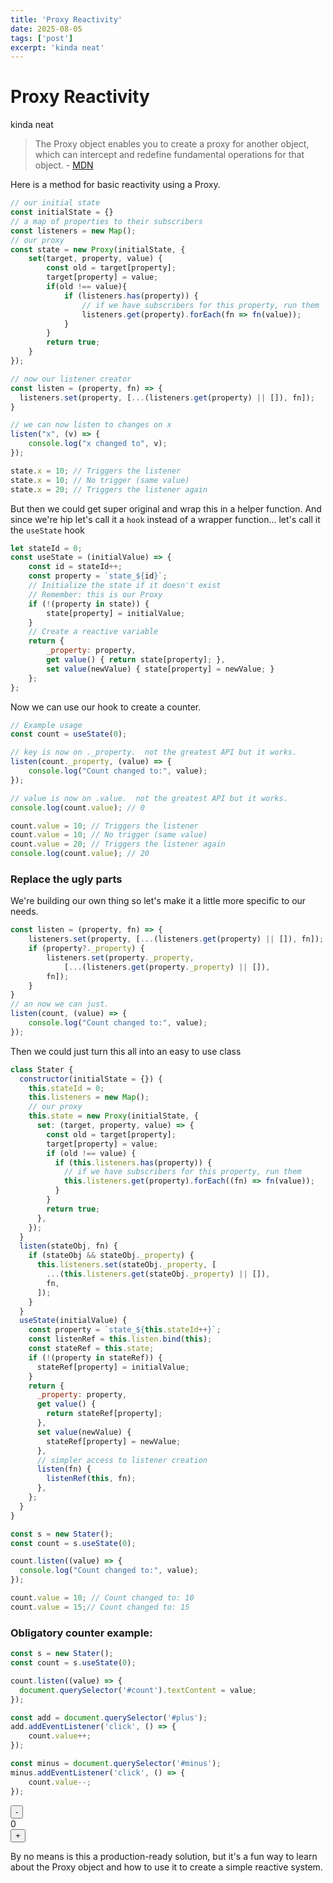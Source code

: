 ```yaml
---
title: 'Proxy Reactivity'
date: 2025-08-05
tags: ['post']
excerpt: 'kinda neat'
---
```



<hgroup>
	<h1>Proxy Reactivity</h1>
	<p>kinda neat</p>
</hgroup>

> The Proxy object enables you to create a proxy for another object, which can intercept and redefine fundamental operations for that object. - [MDN](https://developer.mozilla.org/en-US/docs/Web/JavaScript/Reference/Global_Objects/Proxy)

<p>Here is a method for basic reactivity using a Proxy.</p>

```js
// our initial state
const initialState = {}
// a map of properties to their subscribers
const listeners = new Map();
// our proxy
const state = new Proxy(initialState, {
    set(target, property, value) {
        const old = target[property];
        target[property] = value;
        if(old !== value){
            if (listeners.has(property)) {
                // if we have subscribers for this property, run them
                listeners.get(property).forEach(fn => fn(value));
            }
        }
        return true;
    }
});

// now our listener creator
const listen = (property, fn) => {
  listeners.set(property, [...(listeners.get(property) || []), fn]);
}

// we can now listen to changes on x
listen("x", (v) => {
    console.log("x changed to", v);
});

state.x = 10; // Triggers the listener
state.x = 10; // No trigger (same value)
state.x = 20; // Triggers the listener again
```
But then we could get super original and wrap this in a helper function.  And since we're hip let's call it a `hook` instead of a wrapper function... let's call it the `useState` hook

```js
let stateId = 0;
const useState = (initialValue) => {
    const id = stateId++;
    const property = `state_${id}`;
    // Initialize the state if it doesn't exist
    // Remember: this is our Proxy
    if (!(property in state)) {
        state[property] = initialValue;
    }
    // Create a reactive variable
    return {
        _property: property,
        get value() { return state[property]; },
        set value(newValue) { state[property] = newValue; }
    };
};
```

<p>
	Now we can use our hook to create a counter.
</p>

```js
// Example usage
const count = useState(0);

// key is now on ._property.  not the greatest API but it works.
listen(count._property, (value) => {
    console.log("Count changed to:", value);
});

// value is now on .value.  not the greatest API but it works.
console.log(count.value); // 0

count.value = 10; // Triggers the listener
count.value = 10; // No trigger (same value)
count.value = 20; // Triggers the listener again
console.log(count.value); // 20
```

### Replace the ugly parts

We're building our own thing so let's make it a little more specific to our needs.

```js del={2} ins={3-8}
const listen = (property, fn) => {
    listeners.set(property, [...(listeners.get(property) || []), fn]);
    if (property?._property) {
        listeners.set(property._property,
            [...(listeners.get(property._property) || []),
        fn]);
    }
}
// an now we can just.
listen(count, (value) => {
    console.log("Count changed to:", value);
});
```

Then we could just turn this all into an easy to use class

```js
class Stater {
  constructor(initialState = {}) {
    this.stateId = 0;
    this.listeners = new Map();
    // our proxy
    this.state = new Proxy(initialState, {
      set: (target, property, value) => {
        const old = target[property];
        target[property] = value;
        if (old !== value) {
          if (this.listeners.has(property)) {
            // if we have subscribers for this property, run them
            this.listeners.get(property).forEach((fn) => fn(value));
          }
        }
        return true;
      },
    });
  }
  listen(stateObj, fn) {
    if (stateObj && stateObj._property) {
      this.listeners.set(stateObj._property, [
        ...(this.listeners.get(stateObj._property) || []),
        fn,
      ]);
    }
  }
  useState(initialValue) {
    const property = `state_${this.stateId++}`;
    const listenRef = this.listen.bind(this);
    const stateRef = this.state;
    if (!(property in stateRef)) {
      stateRef[property] = initialValue;
    }
    return {
      _property: property,
      get value() {
        return stateRef[property];
      },
      set value(newValue) {
        stateRef[property] = newValue;
      },
      // simpler access to listener creation
      listen(fn) {
        listenRef(this, fn);
      },
    };
  }
}

const s = new Stater();
const count = s.useState(0);

count.listen((value) => {
  console.log("Count changed to:", value);
});

count.value = 10; // Count changed to: 10
count.value = 15;// Count changed to: 15
```

<script>
{`

// our initial state
const initialState = {}
// a map of properties to their subscribers
const listeners = new Map();
// our proxy
const state = new Proxy(initialState, {
    set(target, property, value) {
        const old = target[property];
        target[property] = value;
        if(old !== value){
            if (listeners.has(property)) {
                // if we have subscribers for this property, run them
                listeners.get(property).forEach(fn => fn(value));
            }
        }
        return true;
    }
});

// now our listener creator
const oldListen = (property, fn) => {
  listeners.set(property, [...(listeners.get(property) || []), fn]);
}

// we can now listen to changes on x
oldListen("x", (v) => {
    console.log("x changed to", v);
});

console.log('-----initial implementation-----');

state.x = 10; // Triggers the listener
state.x = 10; // No trigger (same value)
state.x = 20; // Triggers the listener again

let stateId = 0;
const useState = (initialValue) => {
    const id = stateId++;
    const property = 'state_${Math.random()}';
    // Initialize the state if it doesn't exist
    // Remember: this is our Proxy
    if (!(property in state)) {
        state[property] = initialValue;
    }
    return {
        _property: property,
        get value() { return state[property]; },
        set value(newValue) { state[property] = newValue; }
    };
};

// Example usage
count = useState(0);

const listen = (property, fn) => {
    if (property?._property) {
        listeners.set(property._property,
            [...(listeners.get(property._property) || []),
        fn]);
    }
}

console.log('-----useState implementation-----');
count.value = 10; // Triggers the listener
count.value = 10; // No trigger (same value)
count.value = 20; // Triggers the listener again
console.log(count.value); // 20

`}
</script>


### Obligatory counter example:

```js
const s = new Stater();
const count = s.useState(0);

count.listen((value) => {
  document.querySelector('#count').textContent = value;
});

const add = document.querySelector('#plus');
add.addEventListener('click', () => {
	count.value++;
});

const minus = document.querySelector('#minus');
minus.addEventListener('click', () => {
	count.value--;
});
```

<div class="flex justify-center items-center gap-2 m-4">
  <button id="minus" class="pointer bg-blue-500 text-white p-2 rounded-md" type="button">-</button>
  <div class="text-2xl text-black" id="count">0</div>
  <button id="plus" class="pointer bg-blue-500 text-white p-2 rounded-md" type="button">+</button>
</div>


<script>
{`
class Stater {
  constructor(initialState = {}) {
    this.stateId = 0;
    this.listeners = new Map();
    // our proxy
    this.state = new Proxy(initialState, {
      set: (target, property, value) => {
        const old = target[property];
        target[property] = value;
        if (old !== value) {
          if (this.listeners.has(property)) {
            // if we have subscribers for this property, run them
            this.listeners.get(property).forEach((fn) => fn(value));
          }
        }
        return true;
      },
    });
  }
  listen(stateObj, fn) {
    if (stateObj && stateObj._property) {
      this.listeners.set(stateObj._property, [
        ...(this.listeners.get(stateObj._property) || []),
        fn,
      ]);
    }
  }
  useState(initialValue) {
    const property = 'state_' + this.stateId++;
    const listenRef = this.listen.bind(this);
    const stateRef = this.state;
    if (!(property in stateRef)) {
      stateRef[property] = initialValue;
    }
    return {
      _property: property,
      get value() {
        return stateRef[property];
      },
      set value(newValue) {
        stateRef[property] = newValue;
      },
      // simpler access to listener creation
      listen(fn) {
        listenRef(this, fn);
      },
    };
  }
}

const s = new Stater();
const count = s.useState(0);

count.listen((value) => {
  document.querySelector('#count').textContent = value;
});

const add = document.querySelector('#plus');
add.addEventListener('click', () => {
	count.value++;
});

const minus = document.querySelector('#minus');
minus.addEventListener('click', () => {
	count.value--;
});
`}
</script>

By no means is this a production-ready solution, but it's a fun way to learn about the Proxy object and how to use it to create a simple reactive system.





